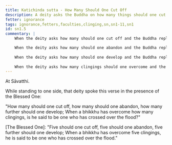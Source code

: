 ```yaml
---
title: Katichinda sutta - How Many Should One Cut Off
description: A deity asks the Buddha on how many things should one cut off, abandon, and develop to cross over the flood.
fetter: ignorance
tags: ignorance,fetters,faculties,clinging,sn,sn1-11,sn1
id: sn1.5
commentary: |
    When the deity asks how many should one cut off and the Buddha replies with five, this is referring to the five lower fetters of self-identity view, doubt, attachment to rites and rituals, sensual desire, and ill-will. One needs to cut these off.

    When the deity asks how many should one abandon and the Buddha replies with five, this is referring to the five higher fetters of desire for fine-material existence, desire for immaterial existence, conceit, restlessness, and ignorance. One needs to abandon these.
    
    When the deity asks how many should one develop and the Buddha replies with five, this is referring to the five faculties of confidence (faith), persistence (energy), mindfulness, collectedness (concentration), and wisdom. One needs to develop these.
    
    When the deity asks how many clingings should one overcome and the Buddha replies with five, this is referring to the five clinging aggregates of form, feeling, perception, volitional formations, and consciousness. One needs to overcome these. When one has overcome these five clingings, one is said to have crossed over the flood of suffering.
---
```


At Sāvatthi.

While standing to one side, that deity spoke this verse in the presence of the Blessed One:

"How many should one cut off, how many should one abandon,
how many further should one develop;
When a bhikkhu has overcome how many clingings,
is he said to be one who has crossed over the flood?"

[The Blessed One]: "Five should one cut off, five should one abandon,
five further should one develop;
When a bhikkhu has overcome five clingings,
he is said to be one who has crossed over the flood."